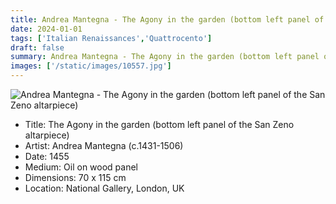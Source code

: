 ```yaml
---
title: Andrea Mantegna - The Agony in the garden (bottom left panel of the San Zeno altarpiece)
date: 2024-01-01
tags: ['Italian Renaissances','Quattrocento']
draft: false
summary: Andrea Mantegna - The Agony in the garden (bottom left panel of the San Zeno altarpiece)
images: ['/static/images/10557.jpg']
---
```


![Andrea Mantegna - The Agony in the garden (bottom left panel of the San Zeno altarpiece)](/static/images/10557.jpg)

* Title: The Agony in the garden (bottom left panel of the San Zeno altarpiece)
* Artist: Andrea Mantegna (c.1431-1506)
* Date: 1455
* Medium: Oil on wood panel
* Dimensions: 70 x 115 cm
* Location: National Gallery, London, UK



